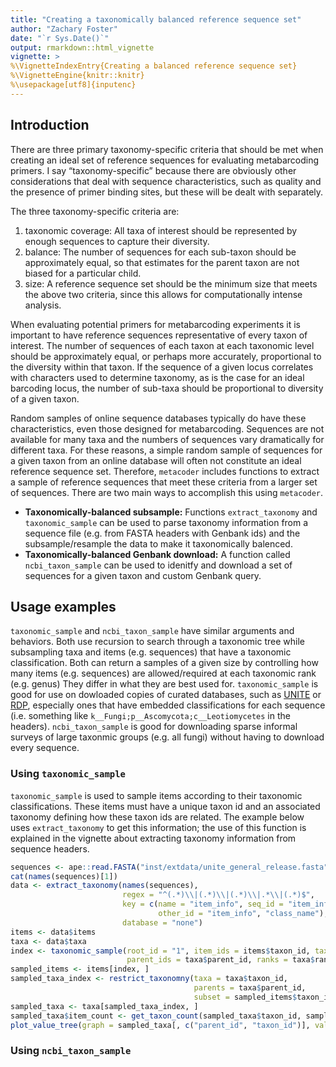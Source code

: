 ```yaml
---
title: "Creating a taxonomically balanced reference sequence set"
author: "Zachary Foster"
date: "`r Sys.Date()`"
output: rmarkdown::html_vignette
vignette: >
%\VignetteIndexEntry{Creating a balanced reference sequence set}
%\VignetteEngine{knitr::knitr}
%\usepackage[utf8]{inputenc}
---
```



## Introduction

There are three primary taxonomy-specific criteria that should be met when creating an ideal set of reference sequences for evaluating metabarcoding primers.
I say "taxonomy-specific" because there are obviously other considerations that deal with sequence characteristics, such as quality and the presence of primer binding sites, but these will be dealt with separately.

The three taxonomy-specific criteria are: 

1. taxonomic coverage: All taxa of interest should be represented by enough sequences to capture their diversity.
2. balance: The number of sequences for each sub-taxon should be approximately equal, so that estimates for the parent taxon are not biased for a particular child. 
3. size: A reference sequence set should be the minimum size that meets the above two criteria, since this allows for computationally intense analysis. 

When evaluating potential primers for metabarcoding experiments it is important to have reference sequences representative of every taxon of interest.
The number of sequences of each taxon at each taxonomic level should be approximately equal, or perhaps more accurately, proportional to the diversity within that taxon.
If the sequence of a given locus correlates with characters used to determine taxonomy, as is the case for an ideal barcoding locus, the number of sub-taxa should be proportional to diversity of a given taxon. 

Random samples of online sequence databases typically do have these characteristics, even those designed for metabarcoding. 
Sequences are not available for many taxa and the numbers of sequences vary dramatically for different taxa. 
For these reasons, a simple random sample of sequences for a given taxon from an online database will often not constitute an ideal reference sequence set. 
Therefore, `metacoder` includes functions to extract a sample of reference sequences that meet these criteria from a larger set of sequences. 
There are two main ways to accomplish this using `metacoder`. 

* **Taxonomically-balanced subsample:** Functions `extract_taxonomy` and `taxonomic_sample` can be used to parse taxonomy information from a sequence file (e.g. from FASTA headers with Genbank ids) and the subsample/resample the data to make it taxonomically balenced.
* **Taxonomically-balanced Genbank download:** A function called `ncbi_taxon_sample` can be used to idenitfy and download a set of sequences for a given taxon and custom Genbank query. 

## Usage examples

`taxonomic_sample` and `ncbi_taxon_sample` have similar arguments and behaviors. 
Both use recursion to search through a taxonomic tree while subsampling taxa and items (e.g. sequences) that have a taxonomic classification. 
Both can return a samples of a given size by controlling how many items (e.g. sequences) are allowed/required at each taxonomic rank (e.g. genus)
They differ in what they are best used for. 
`taxonomic_sample` is good for use on dowloaded copies of curated databases, such as [UNITE](https://unite.ut.ee/) or [RDP](http://rdp.cme.msu.edu/seqmatch/seqmatch_intro.jsp), especially ones that have embedded classifications for each sequence (i.e. something like `k__Fungi;p__Ascomycota;c__Leotiomycetes` in the headers). 
`ncbi_taxon_sample` is good for downloading sparse informal surveys of large taxonmic groups (e.g. all fungi) without having to download every sequence. 

### Using `taxonomic_sample`

`taxonomic_sample` is used to sample items according to their taxonomic classifications. 
These items must have a unique taxon id and an associated taxonomy defining how these taxon ids are related. 
The example below uses `extract_taxonomy` to get this information; the use of this function is explained in the vignette about extracting taxonomy information from sequence headers.

```r
sequences <- ape::read.FASTA("inst/extdata/unite_general_release.fasta")
cat(names(sequences)[1])
data <- extract_taxonomy(names(sequences),
                         regex = "^(.*)\\|(.*)\\|(.*)\\|.*\\|(.*)$",
                         key = c(name = "item_info", seq_id = "item_info",
                                 other_id = "item_info", "class_name"),
                         database = "none")
items <- data$items
taxa <- data$taxa
index <- taxonomic_sample(root_id = "1", item_ids = items$taxon_id, taxon_ids = taxa$taxon_id,
                          parent_ids = taxa$parent_id, ranks = taxa$rank, max_counts = c("c" = 20))
sampled_items <- items[index, ]
sampled_taxa_index <- restrict_taxonomny(taxa = taxa$taxon_id,
                                         parents = taxa$parent_id,
                                         subset = sampled_items$taxon_id)
sampled_taxa <- taxa[sampled_taxa_index, ]
sampled_taxa$item_count <- get_taxon_count(sampled_taxa$taxon_id, sampled_taxa$parent_id, sampled_items$taxon_id)
plot_value_tree(graph = sampled_taxa[, c("parent_id", "taxon_id")], values = sampled_taxa$item_count)
```


### Using `ncbi_taxon_sample`